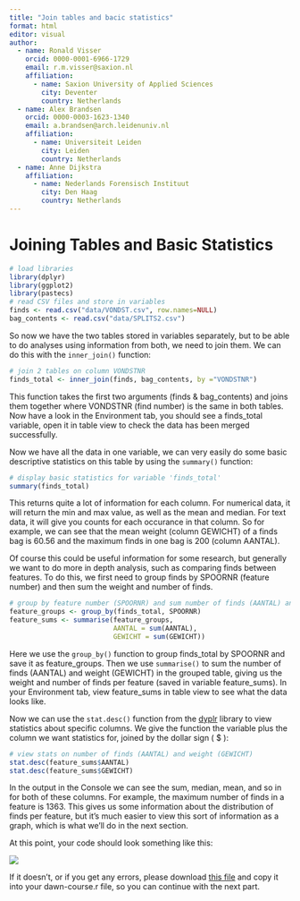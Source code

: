 ```yaml
---
title: "Join tables and bacic statistics"
format: html
editor: visual
author:
  - name: Ronald Visser
    orcid: 0000-0001-6966-1729
    email: r.m.visser@saxion.nl
    affiliation: 
      - name: Saxion University of Applied Sciences
        city: Deventer
        country: Netherlands
  - name: Alex Brandsen
    orcid: 0000-0003-1623-1340
    email: a.brandsen@arch.leidenuniv.nl
    affiliation: 
      - name: Universiteit Leiden
        city: Leiden
        country: Netherlands
  - name: Anne Dijkstra
    affiliation: 
      - name: Nederlands Forensisch Instituut
        city: Den Haag
        country: Netherlands
---
```


# Joining Tables and Basic Statistics

```r
# load libraries
library(dplyr)
library(ggplot2)
library(pastecs)
# read CSV files and store in variables
finds <- read.csv("data/VONDST.csv", row.names=NULL)
bag_contents <- read.csv("data/SPLITS2.csv")
```

So now we have the two tables stored in variables separately, but to be able to do analyses using information from both, we need to join them. We can do this with the `inner_join()` function:

```r
# join 2 tables on column VONDSTNR
finds_total <- inner_join(finds, bag_contents, by ="VONDSTNR")
```

This function takes the first two arguments (finds & bag_contents) and joins them together where VONDSTNR (find number) is the same in both tables. Now have a look in the Environment tab, you should see a finds_total variable, open it in table view to check the data has been merged successfully.

Now we have all the data in one variable, we can very easily do some basic descriptive statistics on this table by using the `summary()` function:

```r
# display basic statistics for variable 'finds_total'
summary(finds_total)
```

This returns quite a lot of information for each column. For numerical data, it will return the min and max value, as well as the mean and median. For text data, it will give you counts for each occurance in that column. So for example, we can see that the mean weight (column GEWICHT) of a finds bag is 60.56 and the maximum finds in one bag is 200 (column AANTAL).

Of course this could be useful information for some research, but generally we want to do more in depth analysis, such as comparing finds between features. To do this, we first need to group finds by SPOORNR (feature number) and then sum the weight and number of finds.

```r
# group by feature number (SPOORNR) and sum number of finds (AANTAL) and weight (GEWICHT)
feature_groups <- group_by(finds_total, SPOORNR)
feature_sums <- summarise(feature_groups, 
                          AANTAL = sum(AANTAL), 
                          GEWICHT = sum(GEWICHT))
```

Here we use the `group_by()` function to group finds_total by SPOORNR and save it as feature_groups. Then we use `summarise()` to sum the number of finds (AANTAL) and weight (GEWICHT) in the grouped table, giving us the weight and number of finds per feature (saved in variable feature_sums). In your Environment tab, view feature_sums in table view to see what the data looks like.

Now we can use the `stat.desc()` function from the [dyplr](https://dplyr.tidyverse.org/) library to view statistics about specific columns. We give the function the variable plus the column we want statistics for, joined by the dollar sign ( \$ ):

```r
# view stats on number of finds (AANTAL) and weight (GEWICHT)
stat.desc(feature_sums$AANTAL)
stat.desc(feature_sums$GEWICHT)
```

In the output in the Console we can see the sum, median, mean, and so in for both of these columns. For example, the maximum number of finds in a feature is 1363. This gives us some information about the distribution of finds per feature, but it's much easier to view this sort of information as a graph, which is what we'll do in the next section.

At this point, your code should look something like this:

![](images/Script_screenshot.jpg)

If it doesn't, or if you get any errors, please download [this file](R/checkpoint1.r) and copy it into your dawn-course.r file, so you can continue with the next part.
